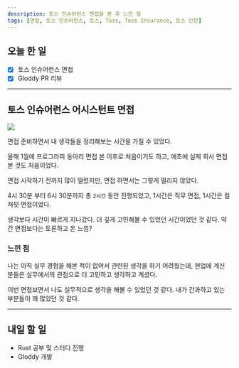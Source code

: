 ```yaml
---
description: 토스 인슈어런스 면접을 본 후 느낀 점
tags: [면접, 토스 인슈어런스, 토스, Toss, Toss Insurance, 토스 인턴]
---
```


## 오늘 한 일

- [x] 토스 인슈어런스 면접
- [x] Gloddy PR 리뷰

---

## 토스 인슈어런스 어시스턴트 면접

<img src="https://pds.saramin.co.kr/company/logo/202006/28/qcm6px_n82u-1cs43aa_logo.jpg" />

면접 준비하면서 내 생각들을 정리해보는 시간을 가질 수 있었다.

올해 1월에 프로그라피 동아리 면접 본 이후로 처음이기도 하고, 애초에 실제 회사 면접 본 것도 처음이었다.

면접 시작하기 전까지 많이 떨렸지만, 면접 하면서는 그렇게 떨리지 않았다.

4시 30분 부터 6시 30분까지 총 `2시간` 동안 진행되었고, 1시간은 직무 면접, 1시간은 컬쳐핏 면접이었다.

생각보다 시간이 빠르게 지나갔다. 더 깊게 고민해볼 수 있었던 시간이었던 것 같다. 약간 면접보다는 토론하고 온 느낌?

### 느낀 점

나는 아직 실무 경험을 해본 적이 없어서 관련된 생각을 하기 어려웠는데, 현업에 계신 분들은 실무에서의 관점으로 더 고민하고 생각하고 계셨다.

이번 면접보면서 나도 실무적으로 생각을 해볼 수 있었던 것 같다. 내가 간과하고 있는 부분들이 꽤 많았던 것 같다.

---

## 내일 할 일

- Rust 공부 및 스터디 진행
- Gloddy 개발
